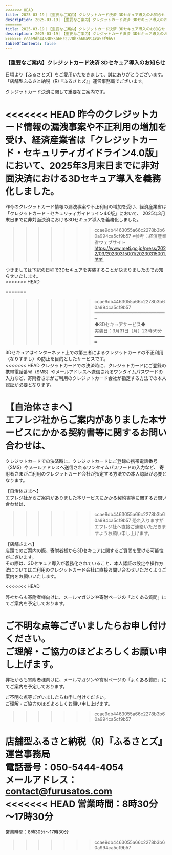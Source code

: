 ```yaml
---
<<<<<<< HEAD
title: 2025-03-19｜【重要なご案内】クレジットカード決済 3Dセキュア導入のお知らせ  
description: 2025-03-19｜【重要なご案内】クレジットカード決済 3Dセキュア導入のお知らせ  
=======
title: 2025-03-19｜【重要なご案内】クレジットカード決済 3Dセキュア導入のお知らせ
description: 2025-03-19｜【重要なご案内】クレジットカード決済 3Dセキュア導入のお知らせ
>>>>>>> ccae9db4463055a66c2278b3b60a994ca5cf9b57
tableOfContents: false
---
```


### 【重要なご案内】クレジットカード決済 3Dセキュア導入のお知らせ  

日頃より【ふるさとズ】をご愛用いただきまして、誠にありがとうございます。  
「店舗型ふるさと納税（R)『ふるさとズ』」運営事務局でございます。  

クレジットカード決済に関して重要なご案内です。  

<<<<<<< HEAD
昨今のクレジットカード情報の漏洩事案や不正利用の増加を受け、経済産業省は「クレジットカード・セキュリティガイドライン4.0版」において、2025年3月末日までに非対面決済における3Dセキュア導入を義務化しました。  
=======
昨今のクレジットカード情報の漏洩事案や不正利用の増加を受け、経済産業省は「クレジットカード・セキュリティガイドライン4.0版」において、
2025年3月末日までに非対面決済における3Dセキュア導入を義務化しました。  
>>>>>>> ccae9db4463055a66c2278b3b60a994ca5cf9b57
※参考：経済産業省ウェブサイト  
https://www.meti.go.jp/press/2022/03/20230315001/20230315001.html  

つきましては下記の日程で3Dセキュアを実装することが決まりましたのでお知らせいたします。  
<<<<<<< HEAD

=======
>>>>>>> ccae9db4463055a66c2278b3b60a994ca5cf9b57
━━━━━━━━━━━━━━━━━━━━━━━━━━━  
◆3Dセキュアサービス◆  
実装日：3月31日（月）23時59分  
━━━━━━━━━━━━━━━━━━━━━━━━━━━  

3Dセキュアはインターネット上での第三者によるクレジットカードの不正利用（なりすまし）の防止を目的としたサービスです。  
<<<<<<< HEAD
クレジットカードでの決済時に、クレジットカードにご登録の携帯電話番号（SMS）やメールアドレスへ送信されるワンタイムパスワードの入力など、寄附者さまがご利用のクレジットカード会社が指定する方法での本人認証が必要となります。  


【自治体さまへ】  
エフレジ社からご案内がありました本サービスにかかる契約書等に関するお問い合わせは、  
=======
クレジットカードでの決済時に、クレジットカードにご登録の携帯電話番号（SMS）やメールアドレスへ送信されるワンタイムパスワードの入力など、
寄附者さまがご利用のクレジットカード会社が指定する方法での本人認証が必要となります。  

【自治体さまへ】  
エフレジ社からご案内がありました本サービスにかかる契約書等に関するお問い合わせは、
>>>>>>> ccae9db4463055a66c2278b3b60a994ca5cf9b57
恐れ入りますがエフレジ社へ直接ご連絡いただきますようお願い申し上げます。  

【店舗さまへ】  
店頭でのご案内の際、寄附者様から3Dセキュアに関するご質問を受ける可能性がございます。  
その際は、3Dセキュア導入が義務化されていること、本人認証の設定や操作方法についてはご利用のクレジットカード会社に直接お問い合わせいただくようご案内をお願いいたします。  

<<<<<<< HEAD

弊社からも寄附者様向けに、メールマガジンや寄附ページの「よくある質問」にてご案内を予定しております。

ご不明な点等ございましたらお申し付けください。  
ご理解・ご協力のほどよろしくお願い申し上げます。  
=======
弊社からも寄附者様向けに、メールマガジンや寄附ページの「よくある質問」にてご案内を予定しております。  

ご不明な点等ございましたらお申し付けください。  
ご理解・ご協力のほどよろしくお願い申し上げます。    
>>>>>>> ccae9db4463055a66c2278b3b60a994ca5cf9b57

店舗型ふるさと納税（R)『ふるさとズ』運営事務局  
電話番号：050-5444-4054  
メールアドレス：contact@furusatos.com  
<<<<<<< HEAD
営業時間：8時30分～17時30分  
=======
営業時間：8時30分～17時30分  
>>>>>>> ccae9db4463055a66c2278b3b60a994ca5cf9b57

